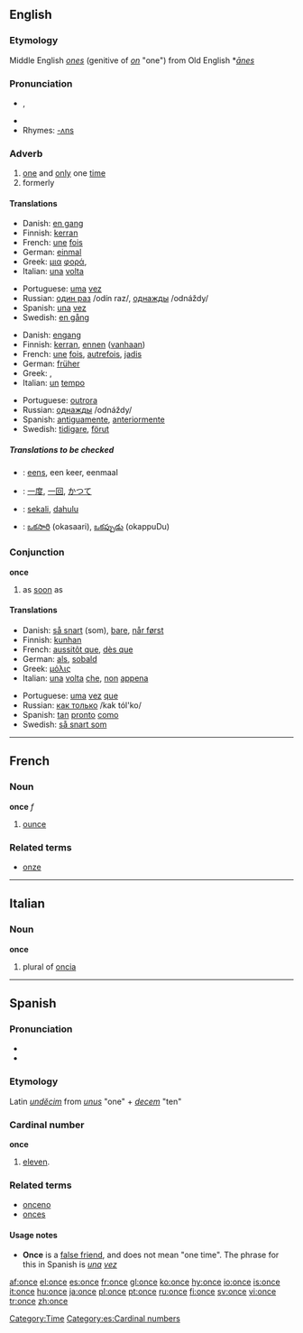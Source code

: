{{see|önce}}
{{wikipedia}}
==English==

{{rank|God|three|put|166|once|new|years|always}}

===Etymology===
Middle English ''[[ones]]'' (genitive of ''[[on]]'' "one") from Old English *''[[ānes]]''

===Pronunciation===
* {{IPA|/wʌns/}}, {{SAMPA|/wVns/}}
*{{audio|en-us-once.ogg|Audio (US)}}
*Rhymes: [[Rhymes:English:-ʌns|-ʌns]]

===Adverb===
{{en-adv|-}}

# [[one]] and [[only]] one [[time]]
# formerly

====Translations====
{{trans-top|one and only one time}}
*Danish: [[en gang]]
*Finnish: [[kerta|kerran]]
*French: [[une]] [[fois]]
*German: [[einmal]]
*Greek: [[μια]] [[φορά]], {{t|el|άπαξ}}
*Italian: [[una]] [[volta]]
{{trans-mid}}
*Portuguese: [[uma]] [[vez]]
*Russian: [[один раз]] /odín raz/, [[однажды]] /odnáždy/
*Spanish: [[una]] [[vez]]
*Swedish: [[en gång]]
{{trans-bottom}}

{{trans-top|formerly}}
*Danish: [[engang]]
*Finnish: [[kerta|kerran]], [[ennen]] ([[vanha|vanhaan]])
*French: [[une]] [[fois]], [[autrefois]], [[jadis]]
*German: [[früher]]
*Greek: {{t|el|άλλοτε}}, {{t|el|παλιά}}
*Italian: [[un]] [[tempo]]
{{trans-mid}}
*Portuguese: [[outrora]]
*Russian: [[однажды]] /odnáždy/
*Spanish: [[antiguamente]], [[anteriormente]]
*Swedish: [[tidigare]], [[förut]]
{{trans-bottom}}

=====Translations to be checked=====
{{checktrans}}
{{top}}
*{{ttbc|Dutch}}: [[eens]], een keer, eenmaal
{{mid}}
*{{ttbc|Japanese}}: [[一度]], [[一回]], [[かつて]]
*{{ttbc|Malay}}: [[sekali]], [[dahulu]]
*{{ttbc|Telugu}}: [[ఒకసారి]] (okasaari), [[ఒకప్పుడు]] (okappuDu)
{{bottom}}

===Conjunction===
'''once'''

# as [[soon]] as

====Translations====
{{trans-top|as soon as}}
*Danish: [[så snart]] (som), [[bare]], [[når først]]
*Finnish: [[kunhan]]
*French: [[aussitôt que]], [[dès que]]
*German: [[als]], [[sobald]]
*Greek: [[μόλις]]
*Italian: [[una]] [[volta]] [[che]], [[non]] [[appena]]
{{trans-mid}}
*Portuguese: [[uma]] [[vez]] [[que]]
*Russian: [[как только]] /kak tól'ko/
*Spanish: [[tan]] [[pronto]] [[como]]
*Swedish: [[så snart som]]
{{trans-bottom}}

[[Category:Time]]

----

==French==

===Noun===
'''once''' ''f''

# [[ounce]]

===Related terms===
*[[onze]]

----

==Italian==

===Noun===
'''once'''

# plural of [[oncia]]

----

==Spanish==

===Pronunciation===
*{{IPA|/ˈɔn.se/}}
*{{SAMPA|/"On.se/}}

===Etymology===
Latin ''[[undecim|undĕcim]]'' from ''[[unus]]'' "one" + ''[[decem]]'' "ten"

===Cardinal number===
'''once'''

# [[eleven]].

===Related terms===
*[[onceno]]
*[[onces]]

====Usage notes====
{{rfc-level|Usage notes at L4+ not in L3 POS section (AutoFormat would have corrected level of Related terms)}}
*'''Once''' is a [[false friend]], and does not mean "one time".  The phrase for this in Spanish is ''[[una#Spanish|una]] [[vez#Spanish|vez]]''

[[Category:es:Cardinal numbers]]

[[af:once]]
[[el:once]]
[[es:once]]
[[fr:once]]
[[gl:once]]
[[ko:once]]
[[hy:once]]
[[io:once]]
[[is:once]]
[[it:once]]
[[hu:once]]
[[ja:once]]
[[pl:once]]
[[pt:once]]
[[ru:once]]
[[fi:once]]
[[sv:once]]
[[vi:once]]
[[tr:once]]
[[zh:once]]